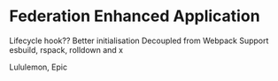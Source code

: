 # Federation Enhanced Application
Lifecycle hook?? 
Better initialisation
Decoupled from Webpack
Support esbuild, rspack, rolldown and x 

Lululemon, Epic 
